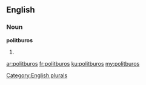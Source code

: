 ==English==

===Noun===
'''politburos'''

# {{plural of|politburo}}

[[Category:English plurals]]

[[ar:politburos]]
[[fr:politburos]]
[[ku:politburos]]
[[my:politburos]]